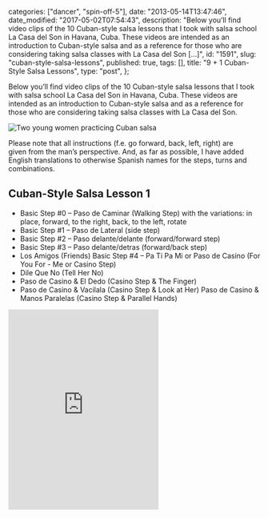 
  categories: ["dancer", "spin-off-5"],
  date: "2013-05-14T13:47:46",
  date_modified: "2017-05-02T07:54:43",
  description:
    "Below you’ll find video clips of the 10 Cuban-style salsa lessons that I took with salsa school La Casa del Son in Havana, Cuba. These videos are intended as an introduction to Cuban-style salsa and as a reference for those who are considering taking salsa classes with La Casa del Son […]",
  id: "1591",
  slug: "cuban-style-salsa-lessons",
  published: true,
  tags: [],
  title: "9 + 1 Cuban-Style Salsa Lessons",
  type: "post",
};


Below you’ll find video clips of the 10 Cuban-style salsa lessons that I took with salsa school La Casa del Son in Havana, Cuba. These videos are intended as an introduction to Cuban-style salsa and as a reference for those who are considering taking salsa classes with La Casa del Son.

![Two young women practicing Cuban salsa](/pages/tsop/posts/cuban-style-salsa-lessons/cuban-salsa-lesson_1.jpg)

Please note that all instructions (f.e. go forward, back, left, right) are given from the man’s perspective. And, as far as possible, I have added English translations to otherwise Spanish names for the steps, turns and combinations.

## Cuban-Style Salsa Lesson 1

- Basic Step #0 – Paso de Caminar (Walking Step) with the variations: in place, forward, to the right, back, to the left, rotate
- Basic Step #1 – Paso de Lateral (side step)
- Basic Step #2 – Paso delante/delante (forward/forward step)
- Basic Step #3 – Paso delante/detras (forward/back step)
- Los Amigos (Friends)
  Basic Step #4 – Pa Ti Pa Mi or Paso de Casino (For You For - Me or Casino Step)
- Dile Que No (Tell Her No)
- Paso de Casino & El Dedo (Casino Step & The Finger)
- Paso de Casino & Vacilala (Casino Step & Look at Her)
  Paso de Casino & Manos Paralelas (Casino Step & Parallel Hands)

<iframe
  className="w-full"
  height="400"
  frameborder="0"
  src="https://www.youtube.com/embed/kBEsgaiDEp0"
/>

## Cuban-Style Salsa Lesson 2

- El Dedo (The Finger)
- Vacilala (Look at Her)
- Manos Paralelas (Parallel Hands)
- Manos Cruzadas (Crossed Hands)
- El Dedo & Tu y Yo (The Finger & You and Me)
- Vacilala & Tu y Yo (Look at Her & You and Me)
- El Dedo & Setenta (The Finger and 70)
- Manos Cruzadas & Tu y Yo (Crossed Hands & You and Me)

<iframe
  className="w-full"
  height="400"
  frameborder="0"
  src="https://www.youtube.com/embed/wtgvSr6Lci4"
/>

## Cuban-Style Salsa Lesson 3

- Setenta (70)
- Setenta y Uno (71)
- Setenta y Dos (72)
- Setenta Por La Tres (70 “for the three”)

<iframe
  className="w-full"
  height="400"
  frameborder="0"
  src="https://www.youtube.com/embed/zJjaKc5RymI"
/>

## Cuban-Style Salsa Lesson 4

- America Para El Hombre (America for the Man)
- Mariposa (Butterfly)

<iframe
  className="w-full"
  height="400"
  frameborder="0"
  src="https://www.youtube.com/embed/LDR2FQCVkV0"
/>

## Cuban-Style Salsa Lesson 5

- Setenta Complicado (70 Complicated)
- Habana Loco (Crazy Habanero)

<iframe
  className="w-full"
  height="400"
  frameborder="0"
  src="https://www.youtube.com/embed/M9wkKlI_m0o"
/>

## Cuban-Style Salsa Lesson 6

- Sombrero
- Sombrero Complicado

<iframe
  className="w-full"
  height="400"
  frameborder="0"
  src="https://www.youtube.com/embed/x8ACnHBghoQ"
/>

## Cuban-Style Salsa Lessons 7, 8 and 9

- Setenta y Uno y Medio with Mariposa (71,5 with Butterfly)
- Ochenta y Ocho – (88)
- Setenta y Uno y Medio (71.5)
- Paseala

Lessons 8 and 9 were used to repeat and perfect all the previously taught steps, turns and combinations. Additionally, the instructor added one more turn for the female: Coca-Cola.

<iframe
  className="w-full"
  height="400"
  frameborder="0"
  src="https://www.youtube.com/embed/Fz8EFKlXgQM"
/>

## Cuban-Style Salsa Lesson 10

Body movement class for women.

<iframe
  className="w-full"
  height="400"
  frameborder="0"
  src="https://www.youtube.com/embed/r4Tc7S3ztps"
/>

//

**Tell me what you think.** Connect with me on [Facebook](https://www.facebook.com/thespinoffproject/photos/a.848930185138868.1073741832.443190319046192/861800153851871/), [Twitter](https://twitter.com/mirhamasala/status/544765038834102272) or [Instagram](http://instagram.com/p/xjhJq2EyGQ/) (links match discussion pages for this post) and let me know: What do you think of Cuban-style salsa? And what’s your favorite combination?

---

SPECIAL THANKS

To La Casa del Son for letting me record and publish the videos.

FURTHER READING

[Reviewing Salsa School La Casa del Son](/tsop/posts/casa-son/) in Havana, Cuba.
